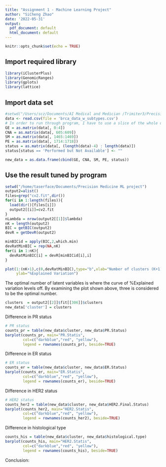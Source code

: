 ```yaml
---
title: "Assignment 1 - Machine Learning Project"
author: "SiCheng Zhao"
date: '2022-05-31'
output:
  pdf_document: default
  html_document: default
---
```


```r
knitr::opts_chunk$set(echo = TRUE)
```

## Import required library
```r
library(iClusterPlus) 
library(GenomicRanges) 
library(gplots) 
library(lattice) 
```

## Import data set
```r
#setwd("/Users/scz/Documents/AI Medical and Medician /Trimiter3/Precision Medicine")
data <- read.csv(file = 'brca_data_w_subtypes.csv')
# In order to run through program, I have to use a slice of the whole data set.
GE = as.matrix(data[, 0:4])
CNA = as.matrix(data[, 605:609])
SM = as.matrix(data[, 1465:1469])
PE = as.matrix(data[, 1714:1718])
status = as.matrix(data[, (length(data)-4) : length(data)])
status[status == 'Performed but Not Available'] <- ""

new_data = as.data.frame(cbind(GE, CNA, SM, PE, status))
```

## Use the result tuned by program 
```r
setwd("/home/taserface/Documents/Precision Medicine ML project")
output2=alist() 
files=grep("cv2.fit",dir()) 
for(i in 1:length(files)){ 
  load(dir()[files[i]])
  output2[[i]]=cv2.fit 
} 
nLambda = nrow(output2[[1]]$lambda) 
nK = length(output2) 
BIC = getBIC(output2) 
devR = getDevR(output2)

minBICid = apply(BIC,2,which.min) 
devRatMinBIC = rep(NA,nK) 
for(i in 1:nK){ 
  devRatMinBIC[i] = devR[minBICid[i],i] 
}

plot(1:(nK+1),c(0,devRatMinBIC),type="b",xlab="Number of clusters (K+1)", 
     ylab="%Explained Variation")
```
The optimal number of latent variables is where the curve of %Explained variation levels off. By
examining the plot shown above, three is considered to be the optimal number.

```r
clusters  = output2[[2]]$fit[[306]]$clusters
new_data['cluster'] = clusters
```

Difference in PR status
```r
# PR status
counts_pr = table(new_data$cluster, new_data$PR.Status)
barplot(counts_pr, main="PR.Statis",
        col=c("darkblue","red", "yellow"),
        legend = rownames(counts_pr), beside=TRUE)

```
Difference in ER status
```r
# ER status
counts_er = table(new_data$cluster, new_data$ER.Status)
barplot(counts_er, main="ER.Statis",
        col=c("darkblue","red", "yellow"),
        legend = rownames(counts_er), beside=TRUE)
```
Difference in HER2 status
```r
# HER2 status
counts_her2 = table(new_data$cluster, new_data$HER2.Final.Status)
barplot(counts_her2, main="HER2.Statis",
        col=c("darkblue","red", "yellow"),
        legend = rownames(counts_her2), beside=TRUE)
```
Difference in histological type
```r
counts_his = table(new_data$cluster, new_data$histological.type)
barplot(counts_his, main="HER2.Statis",
        col=c("darkblue","red", "yellow"),
        legend = rownames(counts_his), beside=TRUE)

```

Conclusion: 
